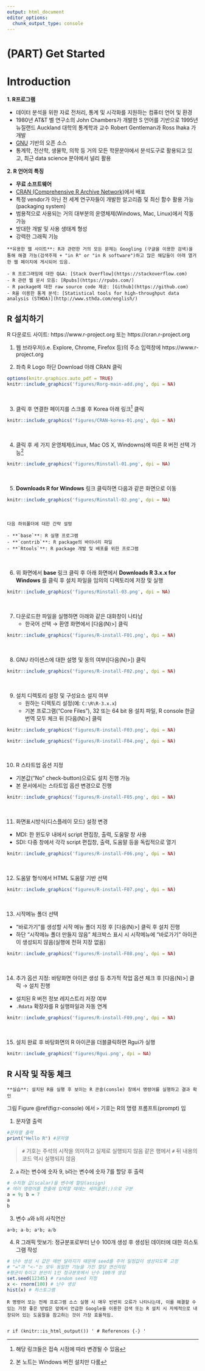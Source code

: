 ```yaml
---
output: html_document
editor_options: 
  chunk_output_type: console
---
```

\mainmatter


# (PART) Get Started {-}

# Introduction {#intro-chap}

**1. R프로그램**

   - 데이터 분석을 위한 자료 전처리, 통계 및 시각화를 지원하는 컴퓨터 언어 및 환경
   - 1980년 AT&T 벨 연구소의 John Chambers가 개발한 S 언어를 기반으로 1995년 뉴질랜드 Auckland 대학의 통계학과 교수 Robert Gentleman과 Ross Ihaka 가 개발
   - [GNU](https://en.wikipedia.org/wiki/GNU_Project) 기반의 오픈 소스
   - 통계학, 전산학, 생물학, 의학 등 거의 모든 학문분야에서 분석도구로 활용되고 있고, 최근 data science 분야에서 널리 활용


**2. R 언어의 특징**

   - **무료 소프트웨어**
   - [CRAN (Comprehensive R Archive Network)](http://cran.r-project.org/web/view)에서 배포
   - 특정 vendor가 아닌 전 세계 연구자들이 개발한 알고리즘 및 최신 함수 활용 가능(packaging system)
   - 범용적으로 사용되는 거의 대부분의 운영체제(Windows, Mac, Linux)에서 작동 가능
   - 방대한 개발 및 사용 생태계 형성 
   - 강력한 그래픽 기능

```block2
**유용한 웹 사이트**: R과 관련한 거의 모든 문제는 Googling (구글을 이용한 검색)을 통해 해결 가능(검색주제 + "in R" or "in R software")하고 많은 해답들이 아래 열거한 웹 페이지에 게시되어 있음. 

- R 프로그래밍에 대한 Q&A: [Stack Overflow](https://stackoverflow.com)
- R 관련 웹 문서 모음: [Rpubs](https://rpubs.com/)
- R package에 대한 raw source code 제공: [Github](https://github.com)
- R을 이용한 통계 분석: [Statistical tools for high-throughput data analysis (STHDA)](http://www.sthda.com/english/)

```


## R 설치하기 {#installation}

R 다운로드 사이트: https://www.r-project.org 또는 https://cran.r-project.org

1. 웹 브라우저(i.e. Explore, Chrome, Firefox 등)의 주소 입력창에 https://www.r-project.org

2. 좌측 R Logo 하단 Download 아래 CRAN 클릭

```r
options(knitr.graphics.auto_pdf = TRUE)
knitr::include_graphics('figures/Rorg-main-add.png', dpi = NA)
```

<br/>

3. 클릭 후 연결한 페이지를 스크롤 후 Korea 아래 링크^[해당 링크들은 접속 시점에 따라 변경될 수 있음] 클릭 


```r
knitr::include_graphics('figures/CRAN-korea-01.png', dpi = NA)
```

<br/>

4. 클릭 후 세 가지 운영체제(Linux, Mac OS X, Windowns)에 따른 R 버전 선택 가능^[본 노트는 Windows 버전 설치만 다룸]


```r
knitr::include_graphics('figures/Rinstall-01.png', dpi = NA)
```

<br/>

5. **Downloads R for Windows** 링크 클릭하면 다음과 같은 화면으로 이동

```r
knitr::include_graphics('figures/Rinstall-02.png', dpi = NA)
```

<br/>

```block2
다음 하위폴더에 대한 간략 설멍

- **`base`**: R 실행 프로그램
- **`contrib`**: R package의 바이너리 파일
- **`Rtools`**: R package 개발 및 배포를 위한 프로그램

```

<br/>

6. 위 화면에서 **base** 링크 클릭 후 아래 화면에서 **Downloads R 3.x.x for Windows** 를 클릭 후 설치 파일을 임의의 디렉토리에 저장 및 실행

```r
knitr::include_graphics('figures/Rinstall-03.png', dpi = NA)
```

<br/>


7. 다운로드한 파일을 실행하면 아래와 같은 대화창이 나타남
    - 한국어 선택 $\rightarrow$ 환영 화면에서 [다음(N)>] 클릭

```r
knitr::include_graphics('figures/R-install-F01.png', dpi = NA)
```

<br/>

8. GNU 라이센스에 대한 설명 및 동의 여부([다음(N)>]) 클릭

```r
knitr::include_graphics('figures/R-install-F02.png', dpi = NA)
```

<br/>

9. 설치 디렉토리 설정 및 구성요소 설지 여부
    - 원하는 디렉토리 설정(예: `C:\R\R-3.x.x`)
    - 기본 프로그램("Core Files"), 32 또는 64 bit 용 설치 파일, R console 한글 번역 모두 체크 뒤 [다음(N)>] 클릭

```r
knitr::include_graphics('figures/R-install-F03.png', dpi = NA)
```

```r
knitr::include_graphics('figures/R-install-F04.png', dpi = NA)
```

<br/>

10. R 스타트업 옵션 지정
   - 기본값("No" check-button)으로도 설치 진행 가능
   - 본 문서에서는 스타트업 옵션 변경으로 진행

```r
knitr::include_graphics('figures/R-install-F05.png', dpi = NA)
```

<br/>

11. 화면표시방식(디스플레이 모드) 설정 변경
   - MDI: 한 윈도우 내에서 script 편집창, 출력, 도움말 창 사용
   - SDI: 다중 창에서 각각 script 편집창, 출력, 도움말 등을 독립적으로 열기

```r
knitr::include_graphics('figures/R-install-F06.png', dpi = NA)
```

<br/>

12. 도움말 형식에서 HTML 도움말 기반 선택

```r
knitr::include_graphics('figures/R-install-F07.png', dpi = NA)
```

<br/>

13. 시작메뉴 폴더 선택
   - "바로가기"를 생성할 시작 메뉴 폴더 지정 후 [다음(N)>] 클릭 후 설치 진행
   - 하단 "시작메뉴 폴더 만들지 않음" 체크박스 표시 시 시작메뉴에 "바로가기" 아이콘이 생성되지 않음(실행에 전혀 지장 없음)

```r
knitr::include_graphics('figures/R-install-F08.png', dpi = NA)
```

<br/>

14. 추가 옵션 지정: 바탕화면 아이콘 생성 등 추가적 작업 옵션 체크 후 [다음(N)>] 클릭 $\rightarrow$ 설치 진행
   - 설치된 R 버전 정보 레지스트리 저장 여부 
   - `.Rdata` 확장자를 R 실행파일과 자동 연계

```r
knitr::include_graphics('figures/R-install-F09.png', dpi = NA)
```

<br/>

15. 설치 완료 후 바탕화면의 R 아이콘을 더블클릭하면 Rgui가 실행

```r
knitr::include_graphics('figures/Rgui.png', dpi = NA)
```

## R 시작 및 작동 체크{#r-check}

```block2
**실습**: 설치된 R을 실행 후 보이는 R 콘솔(consle) 창에서 명령어를 실행하고 결과 확인
```

그림 Figure \@ref(fig:r-console) 에서 `>` 기호는 R의 명령 프롬프트(prompt) 임

1. 문자열 출력

```r
#문자열 출력
print("Hello R") #문자열
```

> `#` 기호는 주석의 시작을 의미하고 실제로 실행되지 않음 같은 행에서 `#` 뒤 내용의 코드 역시 실행되지 않음

2. `a` 라는 변수에 숫자 9, `b`라는 변수에 숫자 7를 할당 후 출력

```r
# 수치형 값(scalar)을 변수에 할당(assign)
# 여러 명령어를 한줄에 입력할 때에는 세미콜론(;)으로 구분
a = 9; b = 7
a
b
```

3. 변수 `a`와 `b`의 사칙연산
```r
a+b; a-b; a*b; a/b
```

4. R 그래픽 맛보기: 정규분포로부터 난수 100개 생성 후 생성된 데이터에 대한 히스토그램 작성
```r
# 난수 생성 시 값은 매번 달라지기 때문에 seed를 주어 일정값이 생성되도록 고정
# "="과 "<-"는 모두 동일한 기능을 가진 할당 연산자임
#평균이 0이고 분산이 1인 정규분포에서 난수 100개 생성
set.seed(12345) # random seed 지정
x <- rnorm(100) # 난수 생성
hist(x) # 히스토그램
```

```block2
R 명령어 또는 전체 프로그램 소스 실행 시 매우 빈번히 오류가 나타나는데, 이를 해결할 수 있는 가장 좋은 방법은 앞에서 언급한 Google을 이용한 검색 또는 R 설치 시 자체적으로 내장되어 있는 도움말을 참고하는 것이 가장 효율적임. 
```

\texttt{help}

```r

```




`r if (knitr::is_html_output()) '
# References {-}
'`
   

